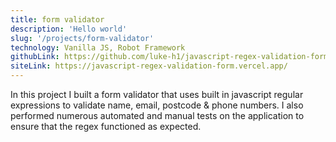 ```yaml
---
title: form validator
description: 'Hello world' 
slug: '/projects/form-validator'
technology: Vanilla JS, Robot Framework
githubLink: https://github.com/luke-h1/javascript-regex-validation-form
siteLink: https://javascript-regex-validation-form.vercel.app/
--- 
```



In this project I built a form validator that uses built in javascript regular expressions to validate name, email, postcode & phone numbers. I also performed numerous automated and manual tests on the application to ensure that the regex functioned as expected.

